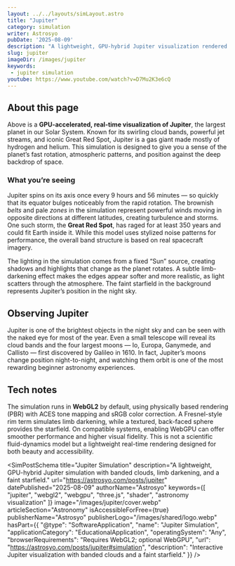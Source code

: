 ```yaml
---
layout: ../../layouts/simLayout.astro
title: "Jupiter"
category: simulation
writer: Astrosyo
pubDate: '2025-08-09'
description: "A lightweight, GPU-hybrid Jupiter visualization rendered in WebGL2 by default, with optional WebGPU for high-end browsers."
slug: jupiter
imageDir: /images/jupiter
keywords:
 - jupiter simulation
youtube: https://www.youtube.com/watch?v=D7Mu2K3e6cQ
---
```



<div class="">
  <p class="Tool-Explanation"></p>

  <div class="sim-stage" aria-label="Jupiter simulation canvas" id="simulation">
    <SimCanvas slug="jupiter"/>
  </div>

  <figcaption class="sim-caption"></figcaption>

  </div>

<div class="sim-article">
  <h2 id="about-this-page">About this page</h2>
  <p>
    Above is a <strong>GPU-accelerated, real-time visualization of Jupiter</strong>, the largest planet in our Solar System. 
    Known for its swirling cloud bands, powerful jet streams, and iconic Great Red Spot, Jupiter is a gas giant made mostly of hydrogen and helium. 
    This simulation is designed to give you a sense of the planet’s fast rotation, atmospheric patterns, and position against the deep backdrop of space.
  </p>

  <h3 id="what-youre-seeing">What you’re seeing</h3>
  <p>
    Jupiter spins on its axis once every 9 hours and 56 minutes — so quickly that its equator bulges noticeably from the rapid rotation. 
    The brownish <em>belts</em> and pale <em>zones</em> in the simulation represent powerful winds moving in opposite directions at different latitudes, creating turbulence and storms. 
    One such storm, the <strong>Great Red Spot</strong>, has raged for at least 350 years and could fit Earth inside it. 
    While this model uses stylized noise patterns for performance, the overall band structure is based on real spacecraft imagery.
  </p>

  <p>
    The lighting in the simulation comes from a fixed “Sun” source, creating shadows and highlights that change as the planet rotates. 
    A subtle limb-darkening effect makes the edges appear softer and more realistic, as light scatters through the atmosphere. 
    The faint starfield in the background represents Jupiter’s position in the night sky.
  </p>

  <h2 id="observing-jupiter">Observing Jupiter</h2>
  <p>
    Jupiter is one of the brightest objects in the night sky and can be seen with the naked eye for most of the year. 
    Even a small telescope will reveal its cloud bands and the four largest moons — Io, Europa, Ganymede, and Callisto — first discovered by Galileo in 1610. 
    In fact, Jupiter’s moons change position night-to-night, and watching them orbit is one of the most rewarding beginner astronomy experiences.
  </p>

  <h2 id="tech-notes">Tech notes</h2>
  <p>
    The simulation runs in <strong>WebGL2</strong> by default, using physically based rendering (PBR) with ACES tone mapping and sRGB color correction. 
    A Fresnel-style rim term simulates limb darkening, while a textured, back-faced sphere provides the starfield. 
    On compatible systems, enabling WebGPU can offer smoother performance and higher visual fidelity. 
    This is not a scientific fluid-dynamics model but a lightweight real-time rendering designed for both beauty and accessibility.
  </p>
</div>

<SimPostSchema
  title="Jupiter Simulation"
  description="A lightweight, GPU-hybrid Jupiter simulation with banded clouds, limb darkening, and a faint starfield."
  url="https://astrosyo.com/posts/jupiter"
  datePublished="2025-08-09"
  authorName="Astrosyo"
  keywords={[
    "jupiter",
    "webgl2",
    "webgpu",
    "three.js",
    "shader",
    "astronomy visualization"
  ]}
  image="/images/jupiter/cover.webp"
  articleSection="Astronomy"
  isAccessibleForFree={true}
  publisherName="Astrosyo"
  publisherLogo="/images/shared/logo.webp"
  hasPart={{
    "@type": "SoftwareApplication",
    "name": "Jupiter Simulation",
    "applicationCategory": "EducationalApplication",
    "operatingSystem": "Any",
    "browserRequirements": "Requires WebGL2; optional WebGPU",
    "url": "https://astrosyo.com/posts/jupiter#simulation",
    "description": "Interactive Jupiter visualization with banded clouds and a faint starfield."
  }}
/>